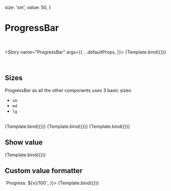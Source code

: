 
<Meta title="MDX/ProgressBar" component={ProgressBar} />

  size: 'sm',
  value: 50,
}

# ProgressBar

<br />

<Story
  name="ProgressBar"
  args={{
    ...defaultProps,
  }}>
  {Template.bind({})}
</Story>

<br />

## Sizes

ProgressBar as all the other components uses 3 basic sizes:

- `sm`
- `md`
- `lg`

<br />

<Canvas isColumn>
  <Story
    name="Large"
    args={{
      ...defaultProps,
      size: 'lg',
    }}>
    {Template.bind({})}
  </Story>
  <Story
    name="Medium"
    args={{
      ...defaultProps,
      size: 'md',
    }}>
    {Template.bind({})}
  </Story>
  <Story
    name="Small"
    args={{
      ...defaultProps,
      size: 'sm',
    }}>
    {Template.bind({})}
  </Story>
</Canvas>

## Show value

<Canvas>
  <Story
    name="Show value"
    args={{
      ...defaultProps,
      showValue: true,
      value: 67,
    }}>
    {Template.bind({})}
  </Story>
</Canvas>

## Custom value formatter

<Canvas>
  <Story
    name="Custom formatter"
    args={{
      ...defaultProps,
      showValue: true,
      value: 45,
      formatDisplayValue: v => `Progress: ${v}/100`,
    }}>
    {Template.bind({})}
  </Story>
</Canvas>

<ArgsTable of={ProgressBar} />
